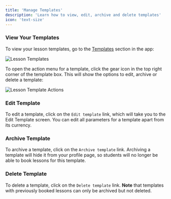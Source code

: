 ```yaml
---
title: 'Manage Templates'
description: 'Learn how to view, edit, archive and delete templates'
icon: 'text-size'
---
```


### View Your Templates

To view your lesson templates, go to the [Templates](https://platform.tutoros.app/lesson-templates) section in the app:

![Lesson Templates](/images/lesson-templates.png)

To open the action menu for a template, click the gear icon in the top right corner of the template box. This will show the options to edit, archive or delete a template:

![Lesson Template Actions](/images/lesson-template-action.png)

### Edit Template

To edit a template, click on the `Edit template` link, which will take you to the Edit Template screen. You can edit all parameters for a template apart from its currency.

### Archive Template

To archive a template, click on the `Archive template` link. Archiving a template will hide it from your profile page, so students will no longer be able to book lessons for this template.

### Delete Template

To delete a template, click on the `Delete template` link. **Note** that templates with previously booked lessons can only be archived but not deleted.
